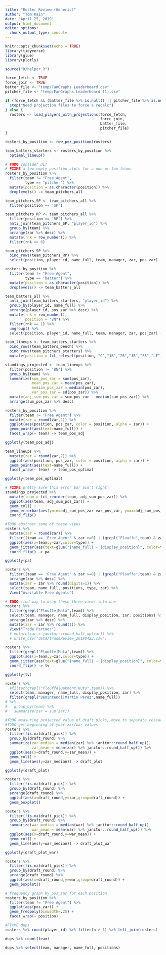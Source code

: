 ```yaml
---
title: "Roster Review (Generic)"
author: "Tom Kain"
date: "April 25, 2019"
output: html_document
editor_options: 
  chunk_output_type: console
---
```


```r
knitr::opts_chunk$set(echo = TRUE)
library(tidyverse)
library(glue)
library(plotly)

source("R/helper.R")
```


```r
force_fetch <- TRUE
force_join <- TRUE
batter_file <- "temp/FanGraphs Leaderboard.csv"
pitcher_file <- "temp/FanGraphs Leaderboard (1).csv"

if (force_fetch && (batter_file %>% is.null() || pitcher_file %>% is.null())) {
  stop("Need projection files to force a recalc")
} else {
  rosters <- load_players_with_projections(force_fetch, 
                                           force_join, 
                                           batter_file, 
                                           pitcher_file)
}
```

```r
rosters_by_position <- row_per_position(rosters)

team_batters_starters <- rosters_by_position %>% 
  optimal_lineup()

# TODO consider DL?
# FIXME a few empty position slots for a one or two teams
rosters_by_position %>% 
  filter(team != "Free Agent",
         type == "pitcher") %>% 
  mutate(position = as.character(position)) %>% 
  droplevels() -> team_pitchers_all

team_pitchers_SP <- team_pitchers_all %>% 
  filter(position == 'SP')

team_pitchers_RP <- team_pitchers_all %>% 
  filter(position == 'RP') %>% 
  anti_join(team_pitchers_SP, "player_id") %>% 
  group_by(team) %>% 
  arrange(zar %>% desc) %>% 
  mutate(rnk = row_number()) %>% 
  filter(rnk <= 6)

team_pitchers_SP %>% 
  bind_rows(team_pitchers_RP) %>% 
  select(position, player_id, name_full, team, manager, zar, pos_zar) -> team_pitchers_starters

rosters_by_position %>% 
  filter(team != "Free Agent",
         type == "batter") %>% 
  mutate(position = as.character(position)) %>% 
  droplevels() -> team_batters_all

team_batters_all %>% 
  anti_join(team_batters_starters, "player_id") %>% 
  group_by(player_id, name_full) %>% 
  arrange(player_id, pos_zar %>% desc) %>% 
  mutate(rnk = row_number(),
         position = "BN") %>% 
  filter(rnk == 1) %>% 
  ungroup() %>% 
  select(position, player_id, name_full, team, manager, zar, pos_zar) -> team_batters_bench

team_lineups <- team_batters_starters %>% 
  bind_rows(team_batters_bench) %>% 
  bind_rows(team_pitchers_starters) %>% 
  mutate(position = fct_relevel(position, "C","1B","2B","3B","SS","LF","CF","RF", "Util","SP","RP","BN"))

standings_projected <- team_lineups %>% 
  filter(position != 'BN') %>% 
  group_by(team) %>% 
  summarize(sum_pos_zar = sum(pos_zar),
            mean_pos_zar = mean(pos_zar),
            median_pos_zar = median(pos_zar),
            var_pos_zar = sd(pos_zar)) %>% 
  mutate(adj_sum_pos_zar = sum_pos_zar - median(sum_pos_zar)) %>% 
  arrange(sum_pos_zar %>% desc)

```

```r
rosters_by_position %>% 
  filter(team != "Free Agent") %>% 
  mutate(zar = round(zar,2)) %>% 
  ggplot(aes(position, pos_zar, color = position, alpha = zar)) +
  geom_point(aes(text=name_full)) +
  facet_wrap(~ team) -> team_pos_adj

ggplotly(team_pos_adj)

team_lineups %>%
  mutate(zar = round(zar,2)) %>% 
  ggplot(aes(position, pos_zar, color = position, alpha = zar)) +
  geom_point(aes(text=name_full)) +
  facet_wrap(~ team) -> team_pos_optimal

ggplotly(team_pos_optimal)

# FIXME pretty sure this error bar ain't right
standings_projected %>% 
  mutate(team = fct_reorder(team, adj_sum_pos_zar)) %>% 
  ggplot(aes(team, adj_sum_pos_zar)) +
  geom_col() +
  geom_errorbar(aes(ymin=adj_sum_pos_zar-var_pos_zar, ymax=adj_sum_pos_zar+var_pos_zar), width = .5) +
  coord_flip()
```

```r
#TODO abstract some of these views
rosters %>% 
  mutate(zar = round(zar)) %>% 
  filter((team == 'Free Agent' & zar >=0) | (grepl("Plouffe",team) & zar < 3)) %>% 
  ggplot(aes(x=team,y=zar,color=type)) +
  geom_jitter(aes(text=glue("{name_full} - {display_position}", color=type)), width=.3) +
  coord_flip() -> pa

ggplotly(pa)

rosters %>% 
  filter((team == 'Free Agent' & zar >=0) | (grepl("Plouffe",team) & zar < 3)) %>% 
  arrange(zar %>% desc) %>% 
  mutate(zar = zar %>% round(digits=1)) %>% 
  select(team, name_full, positions, type, zar) %>% 
  View("Available Free Agents")
```

```r
# TODO find way to wrap these three views into one
rosters %>% 
  filter(grepl("Plouffe|Mata",team)) %>% 
  select(team, manager, name_full, display_position, zar, positions) %>% 
  arrange(zar %>% desc) %>% 
  mutate(zar = zar %>% round(1)) %>% 
  View("Trade Partner")
  # mutate(zar = janitor::round_half_up(zar)) %>% 
  # write_csv("data/tradeReview_20190423.csv")

rosters %>% 
  filter(grepl("Plouffe|Mata",team)) %>% 
  ggplot(aes(x=team,y=zar,color=type)) +
  geom_jitter(aes(text=glue("{name_full} - {display_position}", color=type)), width=.2) +
  coord_flip() -> tv

ggplotly(tv)

rosters %>% 
  #filter(grepl("Plouffe|Oakmont|Nuts",team)) %>% 
  select(team, manager, name_full, display_position, zar) %>% 
  filter(grepl("Benintendi|Martin Perez",name_full)) 
# %>%
#   group_by(team) %>%
#   summarize(zar = sum(zar))
```

```r
#TODO measuring projected value of draft picks, move to separate research
#TODO get beginning of year zar/war values
rosters %>% 
  filter(!is.na(draft_pick)) %>%
  group_by(draft_round) %>% 
  summarize(zar_median = median(zar) %>% janitor::round_half_up(),
            zar_mean = mean(zar) %>% janitor::round_half_up()) %>%
  ggplot(aes(x=draft_round,y=zar_mean)) +
  geom_col() +
  geom_line(aes(y=zar_median)) -> draft_plot

ggplotly(draft_plot)

rosters %>% 
  filter(!is.na(draft_pick)) %>% 
  group_by(draft_round) %>% 
  arrange(draft_round) %>% 
  ggplot(aes(x=draft_round,y=zar,group=draft_round)) +
  geom_boxplot()

rosters %>% 
  filter(!is.na(draft_pick)) %>%
  group_by(draft_round) %>% 
  summarize(war_median = median(war) %>% janitor::round_half_up(),
            war_mean = mean(war) %>% janitor::round_half_up()) %>%
  ggplot(aes(x=draft_round,y=war_mean)) +
  geom_col() +
  geom_line(aes(y=war_median)) -> draft_plot_war

ggplotly(draft_plot_war)

rosters %>% 
  filter(!is.na(draft_pick)) %>% 
  group_by(draft_round) %>% 
  arrange(draft_round) %>% 
  ggplot(aes(x=draft_round,y=war,group=draft_round)) +
  geom_boxplot()

# frequency graph by pos_zar for each position
rosters_by_position %>% 
  filter(team != "Free Agent") %>% 
  ggplot(aes(pos_zar)) + 
  geom_freqpoly(binwidth=.25) + 
  facet_wrap(~ position)
```

```r
#FIXME dups 
rosters %>% count(player_id) %>% filter(n > 1) %>% left_join(rosters) -> dups

dups %>% count(team)

dups %>% select(team, manager, name_full, positions)

```